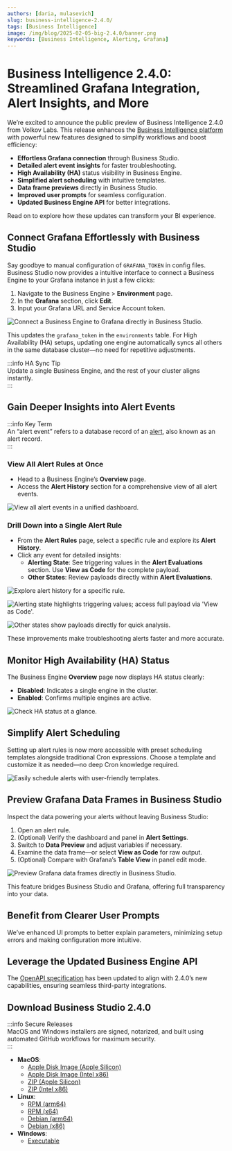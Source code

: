 ```yaml
---
authors: [daria, mulasevich]
slug: business-intelligence-2.4.0/
tags: [Business Intelligence]
image: /img/blog/2025-02-05-big-2.4.0/banner.png
keywords: [Business Intelligence, Alerting, Grafana]
---
```



# Business Intelligence 2.4.0: Streamlined Grafana Integration, Alert Insights, and More

We’re excited to announce the public preview of Business Intelligence 2.4.0 from Volkov Labs. This release enhances the [Business Intelligence platform](/big/) with powerful new features designed to simplify workflows and boost efficiency:

- **Effortless Grafana connection** through Business Studio.
- **Detailed alert event insights** for faster troubleshooting.
- **High Availability (HA)** status visibility in Business Engine.
- **Simplified alert scheduling** with intuitive templates.
- **Data frame previews** directly in Business Studio.
- **Improved user prompts** for seamless configuration.
- **Updated Business Engine API** for better integrations.

Read on to explore how these updates can transform your BI experience.

## Connect Grafana Effortlessly with Business Studio

Say goodbye to manual configuration of `GRAFANA_TOKEN` in config files. Business Studio now provides a intuitive interface to connect a Business Engine to your Grafana instance in just a few clicks:

1. Navigate to the Business Engine > **Environment** page.
2. In the **Grafana** section, click **Edit**.
3. Input your Grafana URL and Service Account token.

<Image
  title="Connect a Business Engine to Grafana directly in Business Studio."
  src="/img/blog/2025-02-05-big-2.4.0/token.png"
/>

This updates the `grafana_token` in the `environments` table. For High Availability (HA) setups, updating one engine automatically syncs all others in the same database cluster—no need for repetitive adjustments.

:::info HA Sync Tip  
Update a single Business Engine, and the rest of your cluster aligns instantly.  
:::

## Gain Deeper Insights into Alert Events

:::info Key Term  
An “alert event” refers to a database record of an [alert](/big/alerting/#alert-components), also known as an alert record.  
:::

### View All Alert Rules at Once

- Head to a Business Engine’s **Overview** page.
- Access the **Alert History** section for a comprehensive view of all alert events.

<Image
  title="View all alert events in a unified dashboard."
  src="/img/blog/2025-02-05-big-2.4.0/all-alerts.png"
/>

### Drill Down into a Single Alert Rule

- From the **Alert Rules** page, select a specific rule and explore its **Alert History**.
- Click any event for detailed insights:
  - **Alerting State**: See triggering values in the **Alert Evaluations** section. Use **View as Code** for the complete payload.
  - **Other States**: Review payloads directly within **Alert Evaluations**.

<Image
  title="Explore alert history for a specific rule."
  src="/img/blog/2025-02-05-big-2.4.0/one-alert.png"
/>

<Image
  title="Alerting state highlights triggering values; access full payload via 'View as Code'."
  src="/img/blog/2025-02-05-big-2.4.0/alerting-state.png"
/>

<Image
  title="Other states show payloads directly for quick analysis."
  src="/img/blog/2025-02-05-big-2.4.0/other-states.png"
/>

These improvements make troubleshooting alerts faster and more accurate.

## Monitor High Availability (HA) Status

The Business Engine **Overview** page now displays HA status clearly:

- **Disabled**: Indicates a single engine in the cluster.
- **Enabled**: Confirms multiple engines are active.

<Image
  title="Check HA status at a glance."
  src="/img/blog/2025-02-05-big-2.4.0/enabled-disabled.png"
/>

## Simplify Alert Scheduling

Setting up alert rules is now more accessible with preset scheduling templates alongside traditional Cron expressions. Choose a template and customize it as needed—no deep Cron knowledge required.

<Image
  title="Easily schedule alerts with user-friendly templates."
  src="/img/blog/2025-02-05-big-2.4.0/cron.png"
/>

## Preview Grafana Data Frames in Business Studio

Inspect the data powering your alerts without leaving Business Studio:

1. Open an alert rule.
2. (Optional) Verify the dashboard and panel in **Alert Settings**.
3. Switch to **Data Preview** and adjust variables if necessary.
4. Examine the data frame—or select **View as Code** for raw output.
5. (Optional) Compare with Grafana’s **Table View** in panel edit mode.

<Image
  title="Preview Grafana data frames directly in Business Studio."
  src="/img/blog/2025-02-05-big-2.4.0/data-preview.png"
/>

This feature bridges Business Studio and Grafana, offering full transparency into your data.

## Benefit from Clearer User Prompts

We’ve enhanced UI prompts to better explain parameters, minimizing setup errors and making configuration more intuitive.

## Leverage the Updated Business Engine API

The [OpenAPI specification](/big/api/) has been updated to align with 2.4.0’s new capabilities, ensuring seamless third-party integrations.

## Download Business Studio 2.4.0

:::info Secure Releases  
MacOS and Windows installers are signed, notarized, and built using automated GitHub workflows for maximum security.  
:::

- **MacOS**:
  - [Apple Disk Image (Apple Silicon)](https://github.com/VolkovLabs/business-intelligence/releases/download/v2.4.0/Business.Studio-2.4.0-arm64.dmg)
  - [Apple Disk Image (Intel x86)](https://github.com/VolkovLabs/business-intelligence/releases/download/v2.4.0/Business.Studio-2.4.0-x64.dmg)
  - [ZIP (Apple Silicon)](https://github.com/VolkovLabs/business-intelligence/releases/download/v2.4.0/Business.Studio-darwin-arm64-2.4.0.zip)
  - [ZIP (Intel x86)](https://github.com/VolkovLabs/business-intelligence/releases/download/v2.4.0/Business.Studio-darwin-x64-2.4.0.zip)
- **Linux**:
  - [RPM (arm64)](https://github.com/VolkovLabs/business-intelligence/releases/download/v2.4.0/business-studio-2.4.0-1.arm64.rpm)
  - [RPM (x64)](https://github.com/VolkovLabs/business-intelligence/releases/download/v2.4.0/business-studio-2.4.0-1.x86_64.rpm)
  - [Debian (arm64)](https://github.com/VolkovLabs/business-intelligence/releases/download/v2.4.0/business-studio_2.4.0_arm64.deb)
  - [Debian (x86)](https://github.com/VolkovLabs/business-intelligence/releases/download/v2.4.0/business-studio_2.4.0_amd64.deb)
- **Windows**:
  - [Executable](https://github.com/VolkovLabs/business-intelligence/releases/download/v2.4.0/Business.Studio-2.4.0.Setup.exe)

<GettingStarted />

<Feedback />
